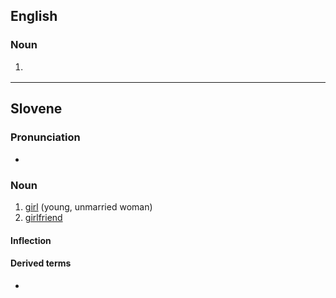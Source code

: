 ==English==

===Noun===
{{en-noun}}

# {{lb|en|art}} {{alternative form of|deckle|lang=en}}

{{Webster 1913}}

----

==Slovene==

===Pronunciation===
* {{sl-IPA|deklȅ}}

===Noun===
{{sl-noun|deklȅ|n|g2=f}}

# [[girl]] (young, unmarried woman)
# [[girlfriend]]

====Inflection====
{{sl-decl-noun-n-t|dekl}}

====Derived terms====
* {{l|sl|déklica}}